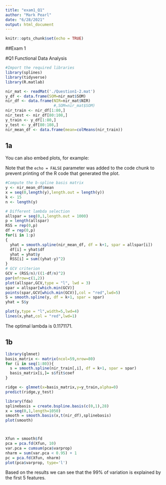 ```yaml
---
title: "exam1_Q1"
author: "Mark Pearl"
date: "6/28/2021"
output: html_document
---
```


```r
knitr::opts_chunk$set(echo = TRUE)
```

##Exam 1

#Q1 Functional Data Analysis

```r
#Import the required libraries
library(splines)
library(tidyverse)
library(R.matlab)

nir_mat <- readMat('./Question1-2.mat')
y_df <- data.frame(SOM=nir_mat$SOM)
nir_df <- data.frame(NIR=nir_mat$NIR)
                     #,SOM=nir_mat$SOM)
nir_train <- nir_df[1:80,]
nir_test <- nir_df[80:108,]
y_train <- y_df[1:80,]
y_test <- y_df[80:108,]
nir_mean_df <- data.frame(mean=colMeans(nir_train))
```

## 1a

You can also embed plots, for example:

Note that the `echo = FALSE` parameter was added to the code chunk to prevent printing of the R code that generated the plot.

```r
#Compute the b-spline basis matrix
y <- nir_mean_df$mean
x = seq(0,length(y),length.out = length(y))
k <- 15
n <- length(y)

# Different lambda selection
allspar = seq(0,1,length.out = 1000)
p = length(allspar)
RSS = rep(0,p)
df = rep(0,p)
for(i in 1:p)
{
  yhat = smooth.spline(nir_mean_df, df = k+1, spar = allspar[i])
  df[i] = yhat$df
  yhat = yhat$y
  RSS[i] = sum((yhat-y)^2)
}
# GCV criterion 
GCV = (RSS/n)/((1-df/n)^2)
par(mfrow=c(1,2))
plot(allspar,GCV,type = "l", lwd = 3)
spar = allspar[which.min(GCV)]
points(spar,GCV[which.min(GCV)],col = "red",lwd=5)
S = smooth.spline(y, df = k+1, spar = spar)
yhat = S$y

plot(y,type = "l",width=5,lwd=4)
lines(x,yhat,col = "red",lwd=1)
```
The optimal lambda is 0.1171171. 

## 1b

```r
library(glmnet)
basis_matrix <- matrix(ncol=59,nrow=80)
for (i in seq(1:80)){
  s = smooth.spline(nir_train[,i], df = k+1, spar = spar)
  basis_matrix[i,]= s$fit$coef
}

ridge <- glmnet(x=basis_matrix,y=y_train,alpha=0)
predict(ridge,y_test)

```

```r
library(fda)
splinebasis = create.bspline.basis(c(0,1),28)
x = seq(0,1,length=1050)
smooth = smooth.basis(x,t(nir_df),splinebasis)
plot(smooth)




```

```r
Xfun = smooth$fd
pca = pca.fd(Xfun, 10)
var.pca = cumsum(pca$varprop)
nharm = sum(var.pca < 0.95) + 1
pc = pca.fd(Xfun, nharm)
plot(pca$varprop, type='l')
```
Based on the results we can see that the 99% of variation is explained by the first 5 features. 
